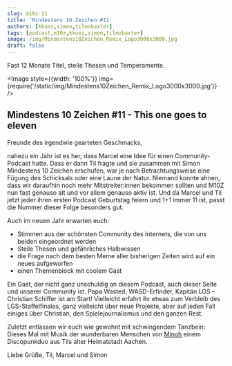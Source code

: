 ```yaml
---
slug: m10z-11
title: 'Mindestens 10 Zeichen #11'
authors: [kkuez,simon,tilmobaxter]
tags: [podcast,m10z,kkuez,simon,tilmobaxter]
image: /img/Mindestens10Zeichen_Remix_Logo3000x3000.jpg
draft: false
---
```



Fast 12 Monate Titel, steile Thesen und Temperamente.

<Image style={{width: '100%'}} img={require('/static/img/Mindestens10Zeichen_Remix_Logo3000x3000.jpg')} />

<!--truncate-->

## Mindestens 10 Zeichen #11 - This one goes to eleven

Freunde des irgendwie gearteten Geschmacks,

nahezu ein Jahr ist es her, dass Marcel eine Idee für einen Community-Podcast hatte.
Dass er dann Til fragte und sie zusammen mit Simon Mindestens 10 Zeichen erschufen, war je nach Betrachtungsweise eine Fügung des Schicksals oder eine Laune der Natur.
Niemand konnte ahnen, dass wir daraufhin noch mehr Mitstreiter:innen bekommen sollten und M10Z nun fast genauso alt und vor allem genauso aktiv ist.
Und da Marcel und Til jetzt jeder ihren ersten Podcast Geburtstag feiern und 1+1 immer 11 ist, passt die Nummer dieser Folge besonders gut.

Auch im neuen Jahr erwarten euch:
 - Stimmen aus der schönsten Community des Internets, die von uns beiden eingeordnet werden
 - Steile Thesen und gefährliches Halbwissen
 - die Frage nach dem besten Meme aller bisherigen Zeiten wird auf ein neues aufgeworfen
 - einen Themenblock mit coolem Gast

Ein Gast, der nicht ganz unschuldig an diesem Podcast, auch dieser Seite und unserer Community ist.
Papa Wasted, WASD-Erfinder, Kapitän LGS – Christian Schiffer ist am Start!
Vielleicht erfahrt ihr etwas zum Verbleib des LGS-Staffelfinales, ganz vielleicht über neue Projekte, aber auf jeden Fall einiges über Christian, den Spielejournalismus und den ganzen Rest.

Zuletzt entlassen wir euch wie gewohnt mit schwingendem Tanzbein:
Dieses Mal mit Musik der wunderbaren Menschen von [Minoh](https://minoh.bandcamp.com/music) einem Discopunkduo aus Tils alter Heimatstadt Aachen.

Liebe Grüße,
Til, Marcel und Simon


<ReactPlayer
    width="100%"
    height="50px"
    controls
    url='https://m10z.picnotes.de/M10Z/M10Z_011.mp3'
/>
